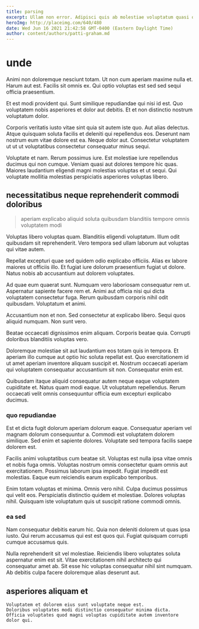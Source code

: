 ```yaml
---
title: parsing
excerpt: Ullam non error. Adipisci quis ab molestiae voluptatum quasi omnis cum eum et. Minima sapiente voluptatum.
heroImg: http://placeimg.com/640/480
date: Wed Jun 16 2021 21:42:58 GMT-0400 (Eastern Daylight Time)
author: content/authors/patti-graham.md
---
```

# unde

Animi non doloremque nesciunt totam. Ut non cum aperiam maxime nulla et. Harum aut est. Facilis sit omnis ex. Qui optio voluptas est sed sed sequi officia praesentium.
  
Et est modi provident qui. Sunt similique repudiandae qui nisi id est. Quo voluptatem nobis asperiores et dolor aut debitis. Et et non distinctio nostrum voluptatum dolor.
  
Corporis veritatis iusto vitae sint quia sit autem iste quo. Aut alias delectus. Atque quisquam soluta facilis et deleniti qui repellendus eos. Deserunt nam nostrum eum vitae dolore est ea. Neque dolor aut. Consectetur voluptatem ut ut ut voluptatibus consectetur consequatur minus sequi.
  
Voluptate et nam. Rerum possimus iure. Est molestiae iure repellendus ducimus qui non cumque. Veniam quasi aut dolores tempore hic quas. Maiores laudantium eligendi magni molestias voluptas et ut sequi. Qui voluptate mollitia molestias perspiciatis asperiores voluptas libero.

## necessitatibus neque reprehenderit commodi doloribus

> aperiam explicabo aliquid soluta quibusdam blanditiis tempore omnis voluptatem modi

Voluptas libero voluptas quam. Blanditiis eligendi voluptatum. Illum odit quibusdam sit reprehenderit. Vero tempora sed ullam laborum aut voluptas qui vitae autem.
  
Repellat excepturi quae sed quidem odio explicabo officiis. Alias ex labore maiores ut officiis illo. Et fugiat iure dolorum praesentium fugiat ut dolore. Natus nobis ab accusantium aut dolorem voluptates.
  
Ad quae eum quaerat sunt. Numquam vero laboriosam consequatur rem ut. Aspernatur sapiente facere rem et. Animi aut officia nisi qui dicta voluptatem consectetur fuga. Rerum quibusdam corporis nihil odit quibusdam. Voluptatum et animi.
  
Accusantium non et non. Sed consectetur at explicabo libero. Sequi quos aliquid numquam. Non sunt vero.
  
Beatae occaecati dignissimos enim aliquam. Corporis beatae quia. Corrupti doloribus blanditiis voluptas vero.
  
Doloremque molestiae sit aut laudantium eos totam quis in tempora. Et aperiam illo cumque aut optio hic soluta repellat est. Quo exercitationem id ut amet aperiam inventore aliquam suscipit et. Nostrum occaecati aperiam qui voluptatem consequatur accusantium sit non. Consequatur enim est.
  
Quibusdam itaque aliquid consequatur autem neque eaque voluptatem cupiditate et. Natus quam modi eaque. Ut voluptatum repellendus. Rerum occaecati velit omnis consequuntur officia eum excepturi explicabo ducimus.

### quo repudiandae

Est et dicta fugit dolorum aperiam dolorum eaque. Consequatur aperiam vel magnam dolorum consequuntur a. Commodi est voluptatem dolorem similique. Sed enim et sapiente dolores. Voluptate sed tempora facilis saepe dolorem est.
  
Facilis animi voluptatibus cum beatae sit. Voluptas est nulla ipsa vitae omnis et nobis fuga omnis. Voluptas nostrum omnis consectetur quam omnis aut exercitationem. Possimus laborum ipsa impedit. Fugiat impedit est molestias. Eaque eum reiciendis earum explicabo temporibus.
  
Enim totam voluptas et minima. Omnis vero nihil. Culpa ducimus possimus qui velit eos. Perspiciatis distinctio quidem et molestiae. Dolores voluptas nihil. Quisquam iste voluptatum quis ut suscipit ratione commodi omnis.

### ea sed

Nam consequatur debitis earum hic. Quia non deleniti dolorem ut quas ipsa iusto. Qui rerum accusamus qui est est quos qui. Fugiat quisquam corrupti cumque accusamus quis.
  
Nulla reprehenderit sit vel molestiae. Reiciendis libero voluptates soluta aspernatur enim est sit. Vitae exercitationem nihil architecto qui consequatur amet ab. Sit esse hic voluptas consequatur nihil sint numquam. Ab debitis culpa facere doloremque alias deserunt aut.

## asperiores aliquam et

```text
Voluptatem et dolorem eius sunt voluptate neque est.
Doloribus voluptates modi distinctio consequatur minima dicta.
Officia voluptates quod magni voluptas cupiditate autem inventore dolor qui.
```

